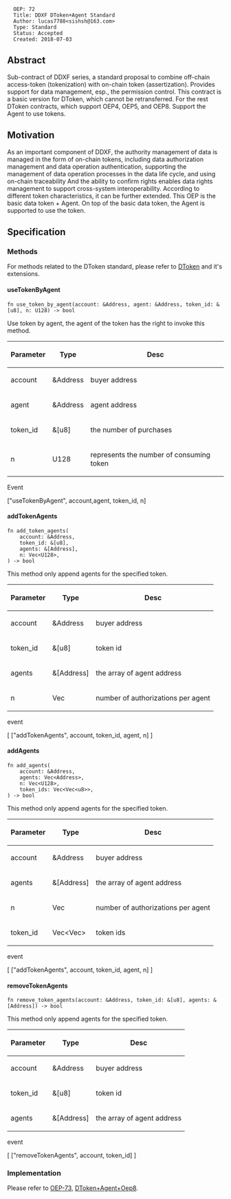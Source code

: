 <pre>
  OEP: 72
  Title: DDXF DToken+Agent Standard
  Author: lucas7788<sishsh@163.com>
  Type: Standard
  Status: Accepted
  Created: 2018-07-03
</pre>

==Abstract==

Sub-contract of DDXF series, a standard proposal to combine off-chain access-token (tokenization) with on-chain token (assertization). Provides support for data management, esp., the permission control. This contract is a basic version for DToken, which cannot be retransferred. For the rest DToken contracts, which support OEP4, OEP5, and OEP8.
Support the Agent to use tokens.

==Motivation==

As an important component of DDXF, the authority management of data is managed in the form of on-chain tokens, including data authorization management and data operation authentication, supporting the management of data operation processes in the data life cycle, and using on-chain traceability And the ability to confirm rights enables data rights management to support cross-system interoperability.
According to different token characteristics, it can be further extended. This OEP is the basic data token + Agent. On top of the basic data token, the Agent is supported to use the token.

==Specification==

===Methods===

For methods related to the DToken standard, please refer to
[[https://github.com/ontio/OEPs/blob/master/OEPS/OEP-71.mediawiki|DToken]] and it's extensions.


====useTokenByAgent====

<pre>
fn use_token_by_agent(account: &Address, agent: &Address, token_id: &[u8], n: U128) -> bool
</pre>

Use token by agent, the agent of the token has the right to invoke this method.


{| class = "wikitable"
! style = "text-align:center;"| Parameter
! Type
! Desc
|-
| account
| &Address
| buyer address
|-
| agent
| &Address
| agent address
|-
| token_id
| &[u8]
| the number of purchases
|-
| n
| U128
| represents the number of consuming token
|}

Event

["useTokenByAgent", account,agent, token_id, n]


====addTokenAgents====

<pre>
fn add_token_agents(
    account: &Address,
    token_id: &[u8],
    agents: &[Address],
    n: Vec<U128>,
) -> bool
</pre>

This method only append agents for the specified token.

{| class = "wikitable"
! style = "text-align:center;"| Parameter
! Type
! Desc
|-
| account
| &Address
| buyer address
|-
| token_id
| &[u8]
| token id
|-
| agents
| &[Address]
| the array of agent address
|-
| n
| Vec<U128>
| number of authorizations per agent
|}

event

[
["addTokenAgents", account, token_id, agent, n]
]

====addAgents====

<pre>
fn add_agents(
    account: &Address,
    agents: Vec<Address>,
    n: Vec<U128>,
    token_ids: Vec<Vec<u8>>,
) -> bool
</pre>

This method only append agents for the specified token.

{| class = "wikitable"
! style = "text-align:center;"| Parameter
! Type
! Desc
|-
| account
| &Address
| buyer address
|-
| agents
| &[Address]
| the array of agent address
|-
| n
| Vec<U128>
| number of authorizations per agent
|-
| token_id
| Vec<Vec<u8>>
| token ids
|}

event

[
["addTokenAgents", account, token_id, agent, n]
]


====removeTokenAgents====

<pre>
fn remove_token_agents(account: &Address, token_id: &[u8], agents: &[Address]) -> bool
</pre>

This method only append agents for the specified token.

{| class = "wikitable"
! style = "text-align:center;"| Parameter
! Type
! Desc
|-
| account
| &Address
| buyer address
|-
| token_id
| &[u8]
| token id
|-
| agents
| &[Address]
| the array of agent address
|}

event

[
["removeTokenAgents", account, token_id]
]


===Implementation===


Please refer to [[https://github.com/ontio/OEPs/blob/master/OEPS/OEP-73.mediawiki|OEP-73]],
[[https://github.com/ont-bizsuite/ddxf-contract-suite/tree/master/contracts/dtoken|DToken+Agent+Oep8]].
